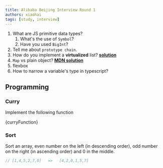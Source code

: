 ```yaml
---
title: Alibaba Beijing Interview Round 1
authors: xiaohai
tags: [study, interview]
---
```



1. What are JS primitive data types?
   1. What's the use of `Symbol`?
   1. Have you used `BigInt`?
1. Tell me about `prototype chain`.
1. How do you implement a **virtualized** list? [**solution**](https://medium.com/ingeniouslysimple/building-a-virtualized-list-from-scratch-9225e8bec120)
1. `Map` vs plain object? [**MDN solution**](https://developer.mozilla.org/en-US/docs/Web/JavaScript/Reference/Global_Objects/Map#objects_vs._maps)
1. flexbox
1. How to narrow a variable's type in typescript?

<!-- truncate -->

## Programming

### Curry

Implement the following function

<CodeBlock language="js">{curryFunction}</CodeBlock>

### Sort

Sort an array, even number on the left (in descending order), odd number on the right (in ascending order) and 0 in the middle.

```js
// [1,4,5,2,7,0]   =>   [4,2,0,1,5,7]
```
